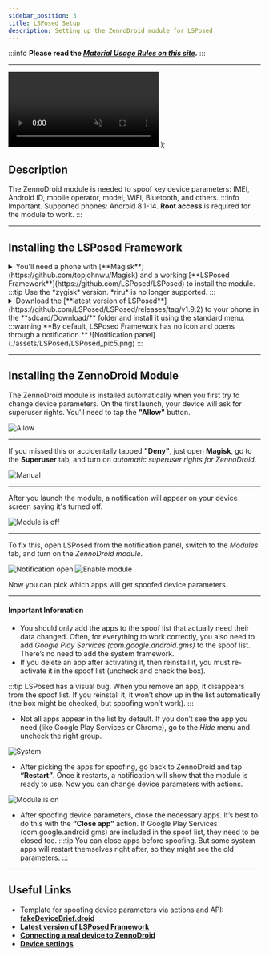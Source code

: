 ```yaml
---
sidebar_position: 3
title: LSPosed Setup
description: Setting up the ZennoDroid module for LSPosed
---
```


:::info **Please read the [*Material Usage Rules on this site*](../Disclaimer).**
:::
_______________________________________________
  <video controls playsInline muted preload="auto" className='docsVideo'>
    <source src={source} type="video/mp4" />
</video>
);

## Description
The ZennoDroid module is needed to spoof key device parameters: IMEI, Android ID, mobile operator, model, WiFi, Bluetooth, and others.
:::info Important.
Supported phones: Android 8.1-14. **Root access** is required for the module to work.
:::
_________________
## Installing the LSPosed Framework

<details>
<summary>You'll need a phone with [**Magisk**](https://github.com/topjohnwu/Magisk) and a working [**LSPosed Framework**](https://github.com/LSPosed/LSPosed) to install the module.</summary>  

|   ![Magisk](./assets/LSPosed/LSPosed_pic1.png)   | ![zygisk](./assets/LSPosed/LSPosed_pic2.png) |
| :--------: | :-------: |
| *Magisk Setting*  | *Turn On Zygisk*    |
 
 
</details>
:::tip Use the *zygisk* version. *riru* is no longer supported.
:::
<details>
<summary>Download the [**latest version of LSPosed**](https://github.com/LSPosed/LSPosed/releases/tag/v1.9.2) to your phone in the **sdcard/Download/** folder and install it using the standard menu.</summary>  

|   ![LSposed](./assets/LSPosed/LSPosed_pic4.png)   | ![Select from storage](./assets/LSPosed/LSPosed_pic3.png) |
| :--------: | :-------: |
| [*Latest version of LSPosed*](https://github.com/LSPosed/LSPosed/releases/tag/v1.9.2)  | *Installing module*    |
 
</details>
:::warning **By default, LSPosed Framework has no icon and opens through a notification.**
![Notification panel](./assets/LSPosed/LSPosed_pic5.png)
:::

_________________
## Installing the ZennoDroid Module
The ZennoDroid module is installed automatically when you first try to change device parameters.
On the first launch, your device will ask for superuser rights.
You'll need to tap the **"Allow"** button.

![Allow](./assets/LSPosed/LSPosed_pic6.png)
_________________
If you missed this or accidentally tapped **"Deny"**, just open **Magisk**, go to the **Superuser** tab, and turn on *automatic superuser rights for ZennoDroid*.

![Manual](./assets/LSPosed/LSPosed_pic7.png)
_________________
After you launch the module, a notification will appear on your device screen saying it's turned off.

![Module is off](./assets/LSPosed/LSPosed_pic8.png)
_________________
To fix this, open LSPosed from the notification panel, switch to the *Modules* tab, and turn on the *ZennoDroid module*.

 ![Notification open](./assets/LSPosed/LSPosed_pic9.png) ![Enable module](./assets/LSPosed/LSPosed_pic10.png)

Now you can pick which apps will get spoofed device parameters.
_________________
#### Important Information
- You should only add the apps to the spoof list that actually need their data changed. Often, for everything to work correctly, you also need to add *Google Play Services (com.google.android.gms)* to the spoof list. There’s no need to add the system framework.
- If you delete an app after activating it, then reinstall it, you must re-activate it in the spoof list (uncheck and check the box).

:::tip LSPosed has a visual bug.
When you remove an app, it disappears from the spoof list. If you reinstall it, it won’t show up in the list automatically (the box might be checked, but spoofing won’t work).
:::

- Not all apps appear in the list by default. If you don’t see the app you need (like Google Play Services or Chrome), go to the *Hide* menu and uncheck the right group.

![System](./assets/LSPosed/LSPosed_pic11.png)

- After picking the apps for spoofing, go back to ZennoDroid and tap **“Restart”**. Once it restarts, a notification will show that the module is ready to use. Now you can change device parameters with actions.

![Module is on](./assets/LSPosed/LSPosed_pic12.png)
- After spoofing device parameters, close the necessary apps. It’s best to do this with the **“Close app”** action. If Google Play Services (com.google.android.gms) are included in the spoof list, they need to be closed too.
:::tip You can close apps before spoofing.
But some system apps will restart themselves right after, so they might see the old parameters.
:::
_________________
## Useful Links
- Template for spoofing device parameters via actions and API: [**fakeDeviceBrief.droid**](https://www.dropbox.com/scl/fi/xkyhg4e72l9su4xvqsdn9/fakeDeviceBrief.droid?rlkey=583ltzuficlyh0kxrma83qodb&dl=0)
- [**Latest version of LSPosed Framework**](https://github.com/LSPosed/LSPosed/releases/tag/v1.9.2)
- [**Connecting a real device to ZennoDroid**](./Connection)
- [**Device settings**](../Settings/Settings_for_Enterprise)